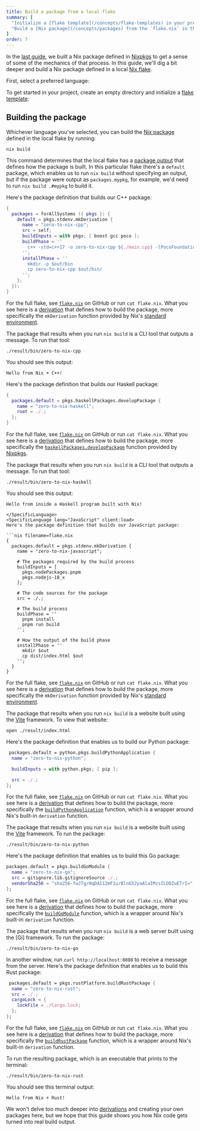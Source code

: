 ```yaml
---
title: Build a package from a local flake
summary: [
  "Initialize a [flake template](/concepts/flake-templates) in your preferred programming language",
  "Build a [Nix package](/concepts/packages) from the `flake.nix` in the template"
]
order: 7
---
```


In the [last guide][prev], we built a Nix package defined in [Nixpkgs] to get a sense of some of the mechanics of that process.
In this guide, we'll dig a bit deeper and build a Nix package defined in a local [Nix flake][flake].

First, select a preferred language:

<Languages client:load />

To get started in your <Language client:load /> project, create an empty directory and initialize a [flake template][templates]:

<Shell kind="pkg" client:load />

## Building the package

Whichever language you've selected, you can build the [Nix package][packages] defined in the local flake by running:

```shell
nix build
```

This command determines that the local flake has a [package output][outputs] that defines how the package is built.
In this particular flake there's a `default` package, which enables us to run `nix build` without specifying an output, but if the package were output as `packages.mypkg`, for example, we'd need to run `nix build .#mypkg` to build it.

<SpecificLanguage lang="C++" client:load>
Here's the package definition that builds our C++ package:

```nix filename=flake.nix
{
  packages = forAllSystems ({ pkgs }: {
    default = pkgs.stdenv.mkDerivation {
      name = "zero-to-nix-cpp";
      src = self;
      buildInputs = with pkgs; [ boost gcc poco ];
      buildPhase = ''
        c++ -std=c++17 -o zero-to-nix-cpp ${./main.cpp} -lPocoFoundation -lboost_system
      '';
      installPhase = ''
        mkdir -p $out/bin
        cp zero-to-nix-cpp $out/bin/
      '';
    };
  });
}
```

For the full flake, see [`flake.nix`][flake-cpp] on GitHub or run `cat flake.nix`.
What you see here is a [derivation] that defines how to build the package, more specifically the `mkDerivation` function provided by Nix's [standard environment][stdenv].

The package that results when you run `nix build` is a CLI tool that outputs a message.
To run that tool:

```shell
./result/bin/zero-to-nix-cpp
```

You should see this output:

```shell
Hello from Nix + C++!
```
</SpecificLanguage>
<SpecificLanguage lang="Haskell" client:load>
Here's the package definition that builds our Haskell package:

```nix filename=flake.nix
{
  packages.default = pkgs.haskellPackages.developPackage {
    name = "zero-to-nix-haskell";
    root = ./.;
  };
}
```

For the full flake, see [`flake.nix`][flake-haskell] on GitHub or run `cat flake.nix`.
What you see here is a [derivation] that defines how to build the package, more specifically the [`haskellPackages.developPackage`][haskell-pkg-func] function provided by [Nixpkgs].

The package that results when you run `nix build` is a CLI tool that outputs a message.
To run that tool:

```shell
./result/bin/zero-to-nix-haskell
```

You should see this output:

```shell
Hello from inside a Haskell program built with Nix!
```
```
</SpecificLanguage>
<SpecificLanguage lang="JavaScript" client:load>
Here's the package definition that builds our JavaScript package:

```nix filename=flake.nix
{
  packages.default = pkgs.stdenv.mkDerivation {
    name = "zero-to-nix-javascript";

    # The packages required by the build process
    buildInputs = [
      pkgs.nodePackages.pnpm
      pkgs.nodejs-18_x
    ];

    # The code sources for the package
    src = ./.;

    # The build process
    buildPhase = ''
      pnpm install
      pnpm run build
    '';

    # How the output of the build phase
    installPhase = ''
      mkdir $out
      cp dist/index.html $out
    '';
  }
}
```

For the full flake, see [`flake.nix`][flake-js] on GitHub or run `cat flake.nix`.
What you see here is a [derivation] that defines how to build the package, more specifically the `mkDerivation` function provided by Nix's [standard environment][stdenv].

The package that results when you run `nix build` is a website built using the [Vite] framework.
To view that website:

```shell
open ./result/index.html
```
</SpecificLanguage>
<SpecificLanguage lang="Python" client:load>
Here's the package definition that enables us to build our Python package:

```nix filename=flake.nix
 packages.default = python.pkgs.buildPythonApplication {
  name = "zero-to-nix-python";

  buildInputs = with python.pkgs; [ pip ];

  src = ./.;
};
```

For the full flake, see [`flake.nix`][flake-py] on GitHub or run `cat flake.nix`.
What you see here is a [derivation] that defines how to build the package, more specifically the [`buildPythonApplication`][buildpythonapplication] function, which is a wrapper around Nix's built-in `derivation` function.

The package that results when you run `nix build` is a website built using the [Vite] framework.
To run the package:

```shell
./result/bin/zero-to-nix-python
```
</SpecificLanguage>
<SpecificLanguage lang="Go" client:load>
Here's the package definition that enables us to build this Go package:

```nix filename=flake.nix
packages.default = pkgs.buildGoModule {
  name = "zero-to-nix-go";
  src = gitignore.lib.gitignoreSource ./.;
  vendorSha256 = "sha256-fwJTg/HqDAI12mF1u/BlnG52yaAlaIMzsILDDZuETrI=";
};
```

For the full flake, see [`flake.nix`][flake-go] on GitHub or run `cat flake.nix`.
What you see here is a [derivation] that defines how to build the package, more specifically the [`buildGoModule`][buildgomodule] function, which is a wrapper around Nix's built-in `derivation` function.

The package that results when you run `nix build` is a web server built using the [Gi] framework.
To run the package:

```shell
./result/bin/zero-to-nix-go
```

In another window, run `curl http://localhost:8080` to receive a message from the server.
</SpecificLanguage>
<SpecificLanguage lang="Rust" client:load>
Here's the package definition that enables us to build this Rust package:

```nix filename=flake.nix
 packages.default = pkgs.rustPlatform.buildRustPackage {
  name = "zero-to-nix-rust";
  src = ./.;
  cargoLock = {
    lockFile = ./Cargo.lock;
  };
};
```

For the full flake, see [`flake.nix`][flake-go] on GitHub or run `cat flake.nix`.
What you see here is a [derivation] that defines how to build the package, more specifically the [`buildRustPackage`][buildrustpackage] function, which is a wrapper around Nix's built-in `derivation` function.

To run the resulting package, which is an executable that prints to the terminal:

```shell
./result/bin/zero-to-nix-rust
```

You should see this terminal output:

```text
Hello from Nix + Rust!
```
</SpecificLanguage>

We won't delve too much deeper into [derivations][derivation] and creating your own packages here, but we hope that this guide shows you how Nix code gets turned into real build output.

[buildgomodule]: https://nixos.org/manual/nixpkgs/stable/#ssec-language-go
[buildpythonapplication]: https://nixos.org/manual/nixpkgs/stable/#buildpythonapplication-function
[buildrustpackage]: https://nixos.org/manual/nixpkgs/stable/#rust
[derivation]: /concepts/derivations
[devenv]: /start/dev-shell-flake
[flake]: /concepts/flakes
[flake-cpp]: https://github.com/DeterminateSystems/templates/tree/main/templates/pkg/cpp/flake.nix
[flake-go]: https://github.com/DeterminateSystems/templates/tree/main/templates/pkg/go/flake.nix
[flake-haskell]: https://github.com/DeterminateSystems/templates/tree/main/templates/pkg/haskell/flake.nix
[flake-js]: https://github.com/DeterminateSystems/templates/tree/main/templates/pkg/javascript/flake.nix
[flake-py]: https://github.com/DeterminateSystems/templates/tree/main/templates/pkg/python/flake.nix
[flake-rs]: https://github.com/DeterminateSystems/templates/tree/main/templates/pkg/rust/flake.nix
[gin]: https://github.com/gin-gonic/gin
[haskell-pkg-func]: https://haskell4nix.readthedocs.io
[nixpkgs]: /concepts/nixpkgs
[outputs]: /concepts/flake-outputs
[packages]: /concepts/packages
[prev]: /start/nix-build-nixpkgs
[stdenv]: https://nixos.org/manual/nixpkgs/stable/#chap-stdenv
[templates]: /concepts/flake-templates
[vite]: https://vitejs.dev
